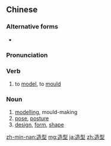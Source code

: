 ==Chinese==
{{zh-forms}}

===Alternative forms===
* {{zh-l|造形}}

===Pronunciation===
{{zh-pron
|m=zàoxíng
|c=zou6 jing4
|mn=qz:chǒ-hêng/tw,xm,zz:chō-hêng
|cat=v,n
}}

===Verb===
{{zh-verb}}

# to [[model]], to [[mould]]

===Noun===
{{zh-noun}}

# [[modelling]], mould-making
# [[pose]], [[posture]]
# [[design]], [[form]], [[shape]]

[[zh-min-nan:造型]]
[[mg:造型]]
[[ja:造型]]
[[zh:造型]]